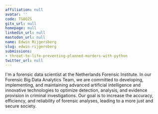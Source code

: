 ```yaml
---
affiliation: null
avatar: ''
code: TG8QZS
gitx_url: null
homepage: null
linkedin_url: null
mastodon_url: null
name: Edwin Rijgersberg
slug: edwin-rijgersberg
submissions:
- threat-to-life-preventing-planned-murders-with-python
twitter_url: null
---
```


I'm a forensic data scientist at the Netherlands Forensic Institute. In our Forensic Big Data Analytics Team, we are committed to developing, implementing, and maintaining advanced artificial intelligence and innovative technologies to optimize detection, analysis, and evidence provision in criminal investigations. Our goal is to increase the accuracy, efficiency, and reliability of forensic analyses, leading to a more just and secure society.
